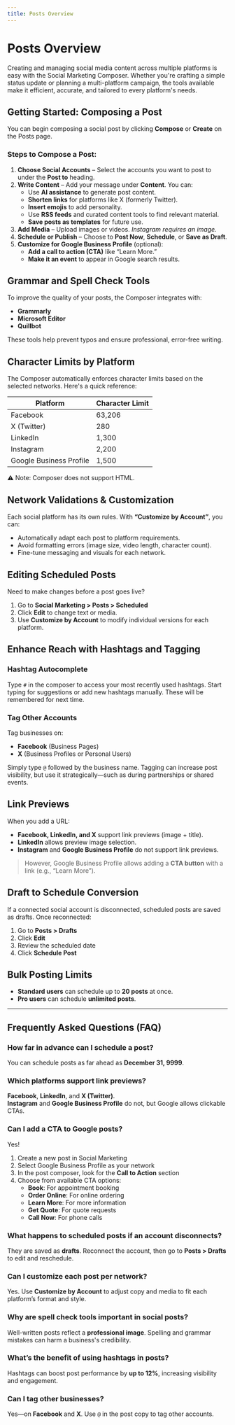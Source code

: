 ```yaml
---
title: Posts Overview
---
```


# Posts Overview

Creating and managing social media content across multiple platforms is easy with the Social Marketing Composer. Whether you're crafting a simple status update or planning a multi-platform campaign, the tools available make it efficient, accurate, and tailored to every platform's needs.

## Getting Started: Composing a Post

You can begin composing a social post by clicking **Compose** or **Create** on the Posts page.

### Steps to Compose a Post:

1. **Choose Social Accounts** – Select the accounts you want to post to under the **Post to** heading.
2. **Write Content** – Add your message under **Content**. You can:
   - Use **AI assistance** to generate post content.
   - **Shorten links** for platforms like X (formerly Twitter).
   - **Insert emojis** to add personality.
   - Use **RSS feeds** and curated content tools to find relevant material.
   - **Save posts as templates** for future use.
3. **Add Media** – Upload images or videos. _Instagram requires an image._
4. **Schedule or Publish** – Choose to **Post Now**, **Schedule**, or **Save as Draft**.
5. **Customize for Google Business Profile** (optional):
   - **Add a call to action (CTA)** like “Learn More.”
   - **Make it an event** to appear in Google search results.

## Grammar and Spell Check Tools

To improve the quality of your posts, the Composer integrates with:

- **Grammarly**
- **Microsoft Editor**
- **Quillbot**

These tools help prevent typos and ensure professional, error-free writing.

## Character Limits by Platform

The Composer automatically enforces character limits based on the selected networks. Here's a quick reference:

| Platform                | Character Limit |
|-------------------------|-----------------|
| Facebook                | 63,206          |
| X (Twitter)             | 280             |
| LinkedIn                | 1,300           |
| Instagram               | 2,200           |
| Google Business Profile | 1,500           |

⚠️ Note: Composer does not support HTML.

## Network Validations & Customization

Each social platform has its own rules. With **“Customize by Account”**, you can:

- Automatically adapt each post to platform requirements.
- Avoid formatting errors (image size, video length, character count).
- Fine-tune messaging and visuals for each network.

## Editing Scheduled Posts

Need to make changes before a post goes live?

1. Go to **Social Marketing > Posts > Scheduled**
2. Click **Edit** to change text or media.
3. Use **Customize by Account** to modify individual versions for each platform.

## Enhance Reach with Hashtags and Tagging

### Hashtag Autocomplete

Type `#` in the composer to access your most recently used hashtags. Start typing for suggestions or add new hashtags manually. These will be remembered for next time.

### Tag Other Accounts

Tag businesses on:

- **Facebook** (Business Pages)
- **X** (Business Profiles or Personal Users)

Simply type `@` followed by the business name. Tagging can increase post visibility, but use it strategically—such as during partnerships or shared events.

## Link Previews

When you add a URL:

- **Facebook, LinkedIn, and X** support link previews (image + title).
- **LinkedIn** allows preview image selection.
- **Instagram** and **Google Business Profile** do not support link previews.

> However, Google Business Profile allows adding a **CTA button** with a link (e.g., “Learn More”).

## Draft to Schedule Conversion

If a connected social account is disconnected, scheduled posts are saved as drafts. Once reconnected:

1. Go to **Posts > Drafts**
2. Click **Edit**
3. Review the scheduled date
4. Click **Schedule Post**

## Bulk Posting Limits

- **Standard users** can schedule up to **20 posts** at once.
- **Pro users** can schedule **unlimited posts**.

---

## Frequently Asked Questions (FAQ)

### How far in advance can I schedule a post?

You can schedule posts as far ahead as **December 31, 9999**.

### Which platforms support link previews?

**Facebook**, **LinkedIn**, and **X (Twitter)**.  
**Instagram** and **Google Business Profile** do not, but Google allows clickable CTAs.

### Can I add a CTA to Google posts?

Yes!
1. Create a new post in Social Marketing
2. Select Google Business Profile as your network
3. In the post composer, look for the **Call to Action** section
4. Choose from available CTA options:
   - **Book**: For appointment booking
   - **Order Online**: For online ordering
   - **Learn More**: For more information
   - **Get Quote**: For quote requests
   - **Call Now**: For phone calls

### What happens to scheduled posts if an account disconnects?

They are saved as **drafts**. Reconnect the account, then go to **Posts > Drafts** to edit and reschedule.

### Can I customize each post per network?

Yes. Use **Customize by Account** to adjust copy and media to fit each platform’s format and style.

### Why are spell check tools important in social posts?

Well-written posts reflect a **professional image**. Spelling and grammar mistakes can harm a business's credibility.

### What’s the benefit of using hashtags in posts?

Hashtags can boost post performance by **up to 12%**, increasing visibility and engagement.

### Can I tag other businesses?

Yes—on **Facebook** and **X**. Use `@` in the post copy to tag other accounts.
